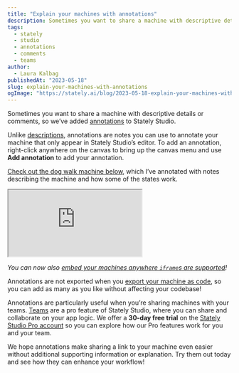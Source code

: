 ```yaml
---
title: "Explain your machines with annotations"
description: Sometimes you want to share a machine with descriptive details or comments, so we’ve added annotations to Stately Studio. 
tags:
  - stately
  - studio
  - annotations
  - comments
  - teams
author:
  - Laura Kalbag
publishedAt: "2023-05-18"
slug: explain-your-machines-with-annotations
ogImage: "https://stately.ai/blog/2023-05-18-explain-your-machines-with-annotations.png"
---
```


Sometimes you want to share a machine with descriptive details or comments, so we’ve added [annotations](https://stately.ai/docs/annotations) to Stately Studio.  

Unlike [descriptions](https://stately.ai/docs/descriptions), annotations are notes you can use to annotate your machine that only appear in Stately Studio’s editor. To add an annotation, right-click anywhere on the canvas to bring up the canvas menu and use **Add annotation** to add your annotation.

[Check out the dog walk machine below](https://stately.ai/registry/editor/embed/5b170468-d66a-4136-84c8-676c8fea82e8?machineId=7879be19-d267-4e75-9a7d-6a870d540257), which I’ve annotated with notes describing the machine and how some of the states work.

<iframe loading="lazy" src="https://stately.ai/registry/editor/embed/5b170468-d66a-4136-84c8-676c8fea82e8?machineId=7879be19-d267-4e75-9a7d-6a870d540257&colorMode=dark"><a href="https://stately.ai/registry/editor/embed/5b170468-d66a-4136-84c8-676c8fea82e8?machineId=7879be19-d267-4e75-9a7d-6a870d540257">View the <em>Annotated dog walk machine</em> machine in Stately Studio</a>.</iframe>

*You can now also [embed your machines anywhere `iframe`s are supported](https://stately.ai/docs/xstate-v5/embed)!*

Annotations are not exported when you [export your machine as code](https://stately.ai/docs/export-as-code), so you can add as many as you like without affecting your codebase!

Annotations are particularly useful when you’re sharing machines with your teams. [Teams](https://stately.ai/docs/teams) are a pro feature of Stately Studio, where you can share and collaborate on your app logic. We offer a **30-day free trial** on the [Stately Studio Pro account](https://stately.ai/pricing) so you can explore how our Pro features work for you and your team.

We hope annotations make sharing a link to your machine even easier without additional supporting information or explanation. Try them out today and see how they can enhance your workflow!
